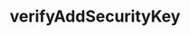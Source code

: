 ---
title: "verifyAddSecurityKey"
openapi: post /user/webauthn/verify
sidebarTitle: /user/webauthn/verify
---
